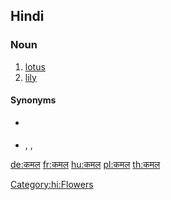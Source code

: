 ==Hindi==

===Noun===
{{hi-noun|tr=kamala}}

# [[lotus]]
# [[lily]]

====Synonyms====
* {{sense|lotus}} {{l|hi|पद्म|sc=Deva}}
* {{sense|lily}} {{l|hi|कुमुद|sc=Deva}}, {{l|hi|नरगिस|sc=Deva}}, {{l|hi|नलिनी|sc=Deva}} {{qualifier|water lily}}

[[Category:hi:Flowers]]

[[de:कमल]]
[[fr:कमल]]
[[hu:कमल]]
[[pl:कमल]]
[[th:कमल]]